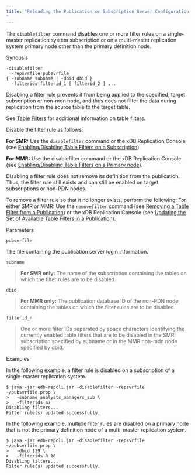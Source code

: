 ```yaml
---
title: "Reloading the Publication or Subscription Server Configuration File (reloadconf)
"
---
```


<div id="reload_conf_file" class="registered_link"></div>

The `disablefilter` command disables one or more filter rules on a single-master replication system subscription or on a multi-master replication system primary node other than the primary definition node.

Synopsis

```text
-disablefilter
  -repsvrfile pubsvrfile
{ -subname subname | -dbid dbid }
  -filterids filterid_1 [ filterid_2 ] ...
```

Disabling a filter rule prevents it from being applied to the specified, target subscription or non-mdn node, and thus does not filter the data during replication from the source table to the target table.

See [Table Filters](../../02_overview/02_replication_concepts_and_definitions/13_table_filters/#table_filters) for additional information on table filters.

Disable the filter rule as follows:

**For SMR:** Use the `disablefilter` command or the xDB Replication Console (see [Enabling/Disabling Table Filters on a Subscription](../../05_smr_operation/05_managing_subscription/04_enable_filters_on_subscription/#enable_filters_on_subscription)).

**For MMR:** Use the disablefilter command or the xDB Replication Console. (see [Enabling/Disabling Table Filters on a Primary node](../../06_mmr_operation/09_enable_disable_table_filters/#enable_disable_table_filters)).

Disabling a filter rule does not remove its definition from the publication. Thus, the filter rule still exists and can still be enabled on target subscriptions or non-PDN nodes.

To remove a filter rule so that it no longer exists, perform the following: For either SMR or MMR: Use the `removefilter` command (see [Removing a Table Filter from a Publication](22_removing_tablefilters_to_publication/#removing_tablefilters_to_publication)) or the xDB Replication Console (see [Updating the Set of Available Table Filters in a Publication](../../07_common_operations/06_managing_publication/04_updating_table_filters_in_pub/#updating_table_filters_in_pub)).

Parameters

`pubsvrfile`

The file containing the publication server login information.

`subname`

> **For SMR only:** The name of the subscription containing the tables on which the filter rules are to be disabled.

`dbid`

> **For MMR only:** The publication database ID of the non-PDN node containing the tables on which the filter rules are to be disabled.

`filterid_n`

> One or more filter IDs separated by space characters identifying the currently enabled table filters that are to be disabled in the SMR subscription specified by subname or in the MMR non-mdn node specified by dbid.

Examples

In the following example, a filter rule is disabled on a subscription of a single-master replication system.

```text
$ java -jar edb-repcli.jar -disablefilter -repsvrfile ~/pubsvrfile.prop \
>   -subname analysts_managers_sub \
>   -filterids 47
Disabling filters...
Filter rule(s) updated successfully.
```

In the following example, multiple filter rules are disabled on a primary node that is not the primary definition node of a multi-master replication system.

```text
$ java -jar edb-repcli.jar -disablefilter -repsvrfile ~/pubsvrfile.prop \
>   -dbid 139 \
>   -filterids 8 16
Disabling filters...
Filter rule(s) updated successfully.
```
